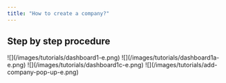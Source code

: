 ```yaml
---
title: "How to create a company?"
---
```


## Step by step procedure

<Steps>
  <Step title="Go to &#x22;Dashboard&#x22;">
    ![](/images/tutorials/dashboard1-e.png)
  </Step>

  <Step title="Click the &#x22;Setup your first company&#x22;, if you don't have a company yet.">
    ![](/images/tutorials/dashboard1a-e.png)
  </Step>

  <Step title="Or click the &#x22;Add Company&#x22; button if you already have a company.">
    ![](/images/tutorials/dashboard1c-e.png)
  </Step>

  <Step title="A pop-up will appear, fill out the information. Then press &#x22;Submit&#x22;">
    ![](/images/tutorials/add-company-pop-up-e.png)
  </Step>
</Steps>